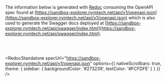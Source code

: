 
The information below is generated with [Redoc](https://redocly.com/docs/redoc) consuming the OpenAPI spec found at [https://sandbox-explorer.nymtech.net/api/v1/openapi.json](https://sandbox-explorer.nymtech.net/api/v1/openapi.json) which is also used to generate the Swagger docs deployed at [https://sandbox-explorer.nymtech.net/api/swagger/index.html](https://sandbox-explorer.nymtech.net/api/swagger/index.html).

<br /><br />

<RedocStandalone
  specUrl="https://sandbox-explorer.nymtech.net/api/v1/openapi.json"
  options={{
    nativeScrollbars: true,
    theme: {
      sidebar: {
        backgroundColor: '#273239',
        textColor: '#FCFDFE'
      }
    }
  }}
/>
